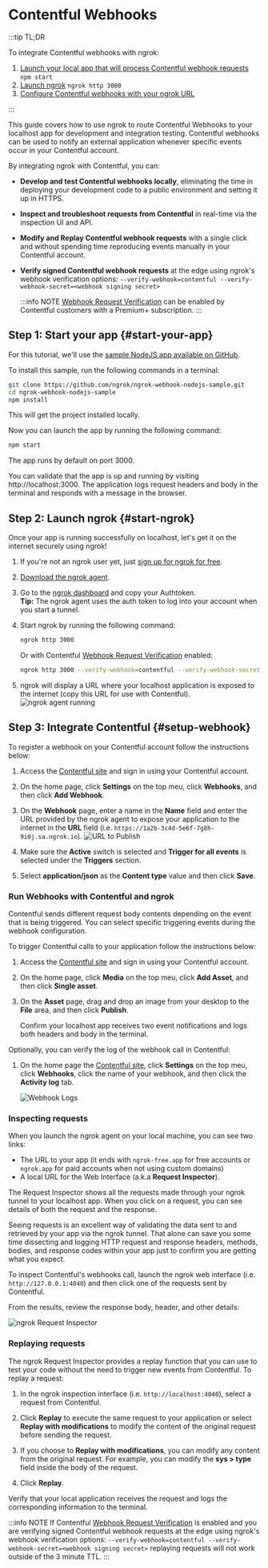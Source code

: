 # Contentful Webhooks

:::tip TL;DR

To integrate Contentful webhooks with ngrok:

1. [Launch your local app that will process Contentful webhook requests](#start-your-app) `npm start`
1. [Launch ngrok](#start-ngrok) `ngrok http 3000`
1. [Configure Contentful webhooks with your ngrok URL](#setup-webhook)

:::

This guide covers how to use ngrok to route Contentful Webhooks to your localhost app for development and integration testing.
Contentful webhooks can be used to notify an external application whenever specific events occur in your Contentful account.

By integrating ngrok with Contentful, you can:

- **Develop and test Contentful webhooks locally**, eliminating the time in deploying your development code to a public environment and setting it up in HTTPS.
- **Inspect and troubleshoot requests from Contentful** in real-time via the inspection UI and API.
- **Modify and Replay Contentful webhook requests** with a single click and without spending time reproducing events manually in your Contentful account.
- **Verify signed Contentful webhook requests** at the edge using ngrok's webhook verification options: `--verify-webhook=contentful --verify-webhook-secret=<webhook signing secret>`
  
  :::info NOTE
  [Webhook Request Verification](https://www.contentful.com/developers/docs/webhooks/request-verification/) can be enabled by Contentful customers with a Premium+ subscription.
  :::

## **Step 1**: Start your app {#start-your-app}

For this tutorial, we'll use the [sample NodeJS app available on GitHub](https://github.com/ngrok/ngrok-webhook-nodejs-sample).

To install this sample, run the following commands in a terminal:

```bash
git clone https://github.com/ngrok/ngrok-webhook-nodejs-sample.git
cd ngrok-webhook-nodejs-sample
npm install
```

This will get the project installed locally.

Now you can launch the app by running the following command:

```bash
npm start
```

The app runs by default on port 3000.

You can validate that the app is up and running by visiting http://localhost:3000. The application logs request headers and body in the terminal and responds with a message in the browser.

## **Step 2**: Launch ngrok {#start-ngrok}

Once your app is running successfully on localhost, let's get it on the internet securely using ngrok!

1. If you're not an ngrok user yet, just [sign up for ngrok for free](https://ngrok.com/signup).

1. [Download the ngrok agent](https://ngrok.com/download).

1. Go to the [ngrok dashboard](https://dashboard.ngrok.com) and copy your Authtoken. <br />
   **Tip:** The ngrok agent uses the auth token to log into your account when you start a tunnel.
1. Start ngrok by running the following command:

   ```bash
   ngrok http 3000
   ```

   Or with Contentful [Webhook Request Verification](https://www.contentful.com/developers/docs/webhooks/request-verification/) enabled:
   
   ```bash
   ngrok http 3000 --verify-webhook=contentful --verify-webhook-secret=<webhook signing secret>
   ```

1. ngrok will display a URL where your localhost application is exposed to the internet (copy this URL for use with Contentful).
   ![ngrok agent running](/img/integrations/launch_ngrok_tunnel.png)

## **Step 3**: Integrate Contentful {#setup-webhook}

To register a webhook on your Contentful account follow the instructions below:

1. Access the [Contentful site](https://contentful.com/) and sign in using your Contentful account.

1. On the home page, click **Settings** on the top meu, click **Webhooks**, and then click **Add Webhook**.

1. On the **Webhook** page, enter a name in the **Name** field and enter the URL provided by the ngrok agent to expose your application to the internet in the **URL** field (i.e. `https://1a2b-3c4d-5e6f-7g8h-9i0j.sa.ngrok.io`).
   ![URL to Publish](img/ngrok_url_configuration_contentful.png)

1. Make sure the **Active** switch is selected and **Trigger for all events** is selected under the **Triggers** section.

1. Select **application/json** as the **Content type** value and then click **Save**.

### Run Webhooks with Contentful and ngrok

Contentful sends different request body contents depending on the event that is being triggered.
You can select specific triggering events during the webhook configuration.

To trigger Contentful calls to your application follow the instructions below:

1. Access the [Contentful site](https://contentful.com/) and sign in using your Contentful account.

1. On the home page, click **Media** on the top meu, click **Add Asset**, and then click **Single asset**.

1. On the **Asset** page, drag and drop an image from your desktop to the **File** area, and then click **Publish**.

   Confirm your localhost app receives two event notifications and logs both headers and body in the terminal.

Optionally, you can verify the log of the webhook call in Contentful:

1. On the home page the [Contentful site](https://contentful.com/), click **Settings** on the top meu, click **Webhooks**, click the name of your webhook, and then click the **Activity log** tab.

   ![Webhook Logs](img/ngrok_logs_contentful.png)

### Inspecting requests

When you launch the ngrok agent on your local machine, you can see two links:

- The URL to your app (it ends with `ngrok-free.app` for free accounts or `ngrok.app` for paid accounts when not using custom domains)
- A local URL for the Web Interface (a.k.a **Request Inspector**).

The Request Inspector shows all the requests made through your ngrok tunnel to your localhost app. When you click on a request, you can see details of both the request and the response.

Seeing requests is an excellent way of validating the data sent to and retrieved by your app via the ngrok tunnel. That alone can save you some time dissecting and logging HTTP request and response headers, methods, bodies, and response codes within your app just to confirm you are getting what you expect.

To inspect Contentful's webhooks call, launch the ngrok web interface (i.e. `http://127.0.0.1:4040`) and then click one of the requests sent by Contentful.

From the results, review the response body, header, and other details:

![ngrok Request Inspector](img/ngrok_introspection_contentful_webhooks.png)

### Replaying requests

The ngrok Request Inspector provides a replay function that you can use to test your code without the need to trigger new events from Contentful. To replay a request:

1. In the ngrok inspection interface (i.e. `http://localhost:4040`), select a request from Contentful.

1. Click **Replay** to execute the same request to your application or select **Replay with modifications** to modify the content of the original request before sending the request.

1. If you choose to **Replay with modifications**, you can modify any content from the original request. For example, you can modify the **sys > type** field inside the body of the request.

1. Click **Replay**.

Verify that your local application receives the request and logs the corresponding information to the terminal.

:::info NOTE
If Contentful [Webhook Request Verification](https://www.contentful.com/developers/docs/webhooks/request-verification/) is enabled and you are verifying signed Contentful webhook requests at the edge using ngrok's webhook verification options: `--verify-webhook=contentful --verify-webhook-secret=<webhook signing secret>` replaying requests will not work outside of the 3 minute TTL.
:::

